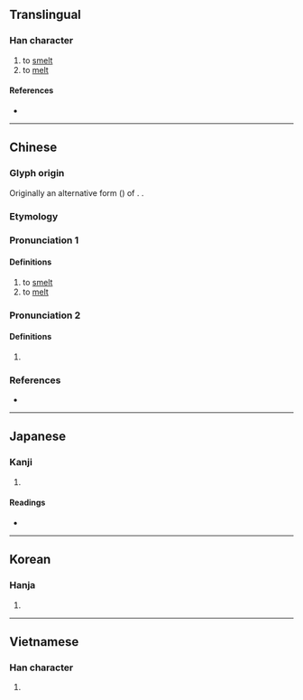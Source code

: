 {{also|煬|炀}}
{{character info}}
==Translingual==

===Han character===
{{Han char|rn=86|rad=火|as=06|sn=10|four=98851|canj=FTQ|ids=⿰火羊}}

# to [[smelt]]
# to [[melt]]

====References====
* {{Han ref|kx=0669.200|dkj=18990|dj=1078.230|hdz=32200.200|uh=70CA|ud=28874|bh=AF4C|bd=44876}}

----

==Chinese==
{{zh-forms}}

===Glyph origin===
{{Han etym}}
Originally an alternative form ({{zh-l|異體字}}) of {{zh-l|煬}}. {{Han compound|火|羊|ls=psc|c1=s|c2=p|t1=flame}}.

===Etymology===
{{rfe|zh}}

===Pronunciation 1===
{{zh-pron
|m=yáng
|m-s=
|c=joeng4
|c-t=
|g=
|h=gd=iong2
|j=
|mb=
|md=
|mn=xm,qz,tw:iûⁿ/zz:iôⁿ/xm,qz,tw:iông/zz:iâng
|mn_note=iûⁿ/iôⁿ - vernacular; iông/iâng - literary
|mn-t=ion5/iên5
|w=3hhian
|x=
|mc=y
|oc=y
|cat=v
}}

====Definitions====
{{zh-hanzi}}

# to [[smelt]]
# to [[melt]]

===Pronunciation 2===
{{zh-pron
|m=烊
|m-s=
|c=joeng4,joeng4-2,joeng6
|c-t=
|g=
|h=gd=iong4
|j=
|mb=
|md=
|mn=xm,qz:iōng/zz:iāng
|mn-t=iang6/iang5
|w=3hhian
|x=
|cat=v
}}

====Definitions====
{{zh-hanzi}}

# {{zh-only|打烊}}

===References===
* {{R:yue:mfccd}}

----

==Japanese==

===Kanji===
{{ja-kanji|grade=|rs=火06}}

# {{rfdef|ja|sort=火06}}

====Readings====
* {{ja-readings|on=[[よう]] (yō)|kun=[[あぶる]] (aburu), [[やく]] (yaku)}}

----

==Korean==

===Hanja===
{{ko-hanja|hangeul=양|eumhun=|rv=yang|mr=yang|y=yang}}

# {{rfdef|ko|sort=火06}}

----

==Vietnamese==

===Han character===
{{vi-readings|rs=火06| hanviet = rang}}

# {{rfdef|vi|sort=火06}}